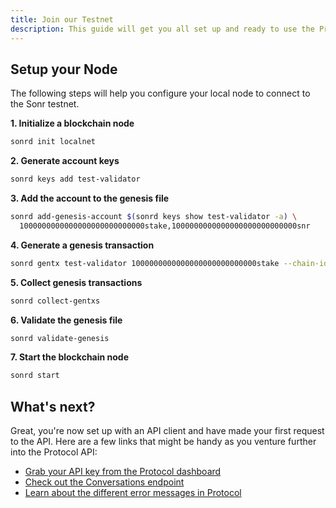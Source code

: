 ```yaml
---
title: Join our Testnet
description: This guide will get you all set up and ready to use the Protocol API. We'll cover how to get started using one of our API clients and how to make your first API request. We'll also look at where to go next to find all the information you need to take full advantage of our powerful REST API.
---
```


## Setup your Node

The following steps will help you configure your local node to connect to the Sonr testnet.

**1. Initialize a blockchain node**

```sh
sonrd init localnet
```

**2. Generate account keys**

```sh
sonrd keys add test-validator
```

**3. Add the account to the genesis file**

```sh
sonrd add-genesis-account $(sonrd keys show test-validator -a) \
  1000000000000000000000000000stake,1000000000000000000000000000snr
```

**4. Generate a genesis transaction**

```sh
sonrd gentx test-validator 1000000000000000000000000000stake --chain-id localnet
```

**5. Collect genesis transactions**

```sh
sonrd collect-gentxs
```

**6. Validate the genesis file**

```sh
sonrd validate-genesis
```

**7. Start the blockchain node**

```sh
sonrd start
```


## What's next?

Great, you're now set up with an API client and have made your first request to the API. Here are a few links that might be handy as you venture further into the Protocol API:

- [Grab your API key from the Protocol dashboard](#)
- [Check out the Conversations endpoint](/conversations)
- [Learn about the different error messages in Protocol](/errors)

